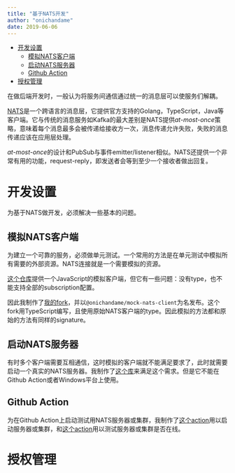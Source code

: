 ```yaml
---
title: "基于NATS开发"
author: "onichandame"
date: 2019-06-06
---
```


<!-- vim-markdown-toc GFM -->

* [开发设置](#开发设置)
  * [模拟NATS客户端](#模拟nats客户端)
  * [启动NATS服务器](#启动nats服务器)
  * [Github Action](#github-action)
* [授权管理](#授权管理)

<!-- vim-markdown-toc -->

在做后端开发时，一般认为将服务间通信通过统一的消息层可以使服务们解耦。

[NATS][nats]是一个跨语言的消息层，它提供官方支持的Golang，TypeScript，Java等客户端。它与传统的消息服务如Kafka的最大差别是NATS提供*at-most-once*策略，意味着每个消息最多会被传递给接收方一次，消息传递允许失败，失败的消息传递应该在应用层处理。

*at-most-once*的设计和PubSub与事件emitter/listener相似。NATS还提供一个非常有用的功能，request-reply，即发送者会等到至少一个接收者做出回复。

# 开发设置

为基于NATS做开发，必须解决一些基本的问题。

## 模拟NATS客户端

为建立一个可靠的服务，必须做单元测试。一个常用的方法是在单元测试中模拟所有需要的外部资源。NATS连接就是一个需要模拟的资源。

[这个仓库][orig-mock]提供一个JavaScript的模拟客户端，但它有一些问题：没有type，也不能支持全部的subscription配置。

因此我制作了[我的fork][mock]，并以`@onichandame/mock-nats-client`为名发布。这个fork用TypeScript编写，且使用原始NATS客户端的type。因此模拟的方法都和原始的方法有同样的signature。

## 启动NATS服务器

有时多个客户端需要互相通信，这时模拟的客户端就不能满足要求了，此时就需要启动一个真实的NATS服务器。我制作了[这个库][nats-server]来满足这个需求。但是它不能在Github Action或者Windows平台上使用。

## Github Action

为在Github Action上启动测试用NATS服务器或集群，我制作了[这个action][nats-action]用以启动服务器或集群，和[这个action][nats-client]用以测试服务器或集群是否在线。

# 授权管理

[nats]: https://nats.io/
[orig-mock]: https://github.com/FrostDigital/mock-nats-client
[mock]: https://github.com/onichandame/mock-nats-client
[nats-server]: https://github.com/onichandame/nats-server
[nats-action]: https://github.com/onichandame/nats-action/
[nats-client]: https://github.com/onichandame/nats-client-action/
